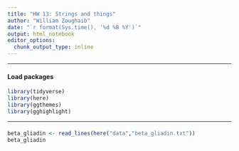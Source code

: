 ```yaml
---
title: "HW 13: Strings and things"
author: "William Zoughaib"
date: "`r format(Sys.time(), '%d %B %Y')`"
output: html_notebook
editor_options: 
  chunk_output_type: inline
---
```


***
#### Load packages
```r
library(tidyverse)
library(here)
library(ggthemes)
library(gghighlight)
```
***
####
```r
beta_gliadin <- read_lines(here("data","beta_gliadin.txt"))
beta_gliadin
```

